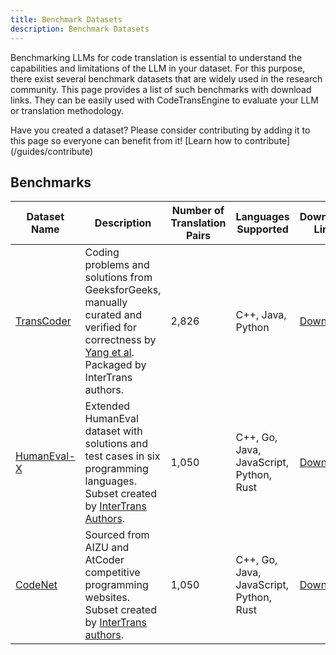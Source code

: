 ---
title: Benchmark Datasets
description: Benchmark Datasets
---

Benchmarking LLMs for code translation is essential to understand the capabilities and limitations of the LLM in your dataset. For this purpose, there exist several benchmark datasets that are widely used in the research community. This page provides a list of such benchmarks with download links. They can be easily used with CodeTransEngine to evaluate your LLM or translation methodology.

<Aside type='tip'>Have you created a dataset? Please consider contributing by adding it to this page so everyone can benefit from it! [Learn how to contribute](/guides/contribute)</Aside>

## Benchmarks
| Dataset Name     | Description                                                                                       | Number of Translation Pairs | Languages Supported                 | Download Link                        |
|------------------|---------------------------------------------------------------------------------------------------|-----------------------------|-------------------------------------|---------------------------------------|
| [TransCoder](https://proceedings.neurips.cc/paper/2020/hash/ed23fbf18c2cd35f8c7f8de44f85c08d-Abstract.html)      | Coding problems and solutions from GeeksforGeeks, manually curated and verified for correctness by [Yang et al](https://arxiv.org/abs/2404.14646). Packaged by InterTrans authors. | 2,826             | C++, Java, Python                   | [Download](https://queensuca-my.sharepoint.com/:u:/g/personal/22dtfk_queensu_ca/EW2ytRDdyxlHntgCHcflw3kBpOLL4qubCkUcX5SSpTR6jQ?e=bbTGeL)                        |
| [HumanEval-X](https://github.com/THUDM/CodeGeeX/blob/main/codegeex/benchmark/README.md)     | Extended HumanEval dataset with solutions and test cases in six programming languages. Subset created by [InterTrans Authors](https://arxiv.org/abs/2411.01063).           | 1,050 | C++, Go, Java, JavaScript, Python, Rust | [Download](https://queensuca-my.sharepoint.com/:u:/g/personal/22dtfk_queensu_ca/EfQ1eng8TKFBq5w_eq1BMqABOCbwRNHYrSkFylYVDRswYQ?e=yUUlm3)                        |
| [CodeNet](https://github.com/IBM/Project_CodeNet)        | Sourced from AIZU and AtCoder competitive programming websites. Subset created by [InterTrans authors](https://arxiv.org/abs/2411.01063).       | 1,050 | C++, Go, Java, JavaScript, Python, Rust | [Download](https://queensuca-my.sharepoint.com/:u:/g/personal/22dtfk_queensu_ca/EWPFzr2LMklJskgefQolFVkBOGcqaEHkiiAd_CcSXRGfZA?e=9X0uLb)                        |